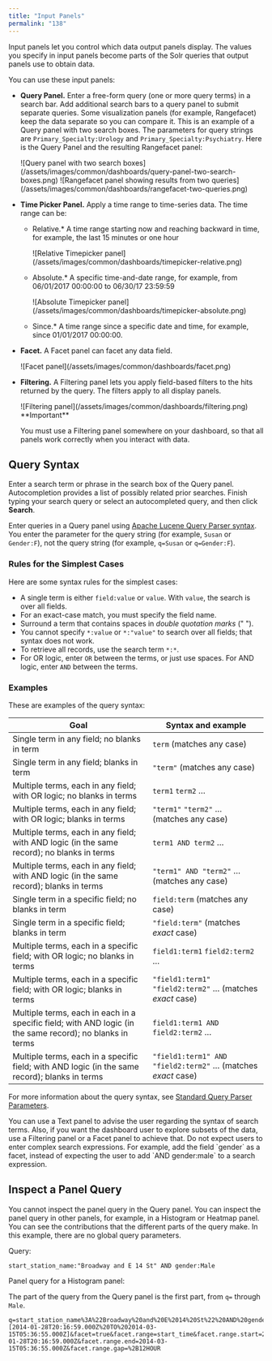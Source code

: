 ```yaml
---
title: "Input Panels"
permalink: "138"
---
```


Input panels let you control which data output panels display. The values you specify in input panels become parts of the Solr queries that output panels use to obtain data.

You can use these input panels:

* **Query Panel.** Enter a free-form query (one or more query terms) in a search bar. Add additional search bars to a query panel to submit separate queries. Some visualization panels (for example, Rangefacet) keep the data separate so you can compare it. This is an example of a Query panel with two search boxes. The parameters for query strings are `Primary_Specialty:Urology` and `Primary_Specialty:Psychiatry`. Here is the Query Panel and the resulting Rangefacet panel:

  <Frame>![Query panel with two search boxes](/assets/images/common/dashboards/query-panel-two-search-boxes.png)</Frame>

  <Frame>![Rangefacet panel showing results from two queries](/assets/images/common/dashboards/rangefacet-two-queries.png)</Frame>
* **Time Picker Panel.** Apply a time range to time-series data. The time range can be:

  + Relative.* A time range starting now and reaching backward in time, for example, the last 15 minutes or one hour

    <Frame>![Relative Timepicker panel](/assets/images/common/dashboards/timepicker-relative.png)</Frame>
  + Absolute.* A specific time-and-date range, for example, from 06/01/2017 00:00:00 to 06/30/17 23:59:59

    <Frame>![Absolute Timepicker panel](/assets/images/common/dashboards/timepicker-absolute.png)</Frame>
  + Since.* A time range since a specific date and time, for example, since 01/01/2017 00:00:00.
* **Facet.** A Facet panel can facet any data field.

  <Frame>![Facet panel](/assets/images/common/dashboards/facet.png)</Frame>
* **Filtering.** A Filtering panel lets you apply field-based filters to the hits returned by the query. The filters apply to all display panels.

  <Frame>![Filtering panel](/assets/images/common/dashboards/filtering.png)</Frame>

  <Tip>
  **Important**

  You must use a Filtering panel somewhere on your dashboard, so that all panels work correctly when you interact with data.
  </Tip>



## Query Syntax

Enter a search term or phrase in the search box of the Query panel. Autocompletion provides a list of possibly related prior searches. Finish typing your search query or select an autocompleted query, and then click **Search**.

Enter queries in a Query panel using [Apache Lucene Query Parser syntax](https://lucene.apache.org/solr/guide/the-standard-query-parser.html#the-standard-query-parser). You enter the parameter for the query string (for example, `Susan` or `Gender:F`), not the query string (for example, `q=Susan` or `q=Gender:F`).

### Rules for the Simplest Cases

Here are some syntax rules for the simplest cases:

* A single term is either `field:value` or `value`. With `value`, the search is over all fields.
* For an exact-case match, you must specify the field name.
* Surround a term that contains spaces in *double quotation marks* (" ").
* You cannot specify `*:value` or `*:"value"` to search over all fields; that syntax does not work.
* To retrieve all records, use the search term `*:*`.
* For OR logic, enter `OR` between the terms, or just use spaces. For AND logic, enter `AND` between the terms.

### Examples

These are examples of the query syntax:

| Goal | Syntax and example |
| --- | --- |
| Single term in any field; no blanks in term | `term` (matches any case) |
| Single term in any field; blanks in term | `"term"` (matches any case) |
| Multiple terms, each in any field; with OR logic; no blanks in terms | `term1` `term2` … |
| Multiple terms, each in any field; with OR logic; blanks in terms | `"term1"` `"term2"` … (matches any case) |
| Multiple terms, each in any field; with AND logic (in the same record); no blanks in terms | `term1 AND term2` … |
| Multiple terms, each in any field; with AND logic (in the same record); blanks in terms | `"term1" AND "term2"` … (matches any case) |
| Single term in a specific field; no blanks in term | `field:term` (matches any case) |
| Single term in a specific field; blanks in term | `"field:term"` (matches *exact* case) |
| Multiple terms, each in a specific field; with OR logic; no blanks in terms | `field1:term1` `field2:term2` … |
| Multiple terms, each in a specific field; with OR logic; blanks in terms | `"field1:term1"` `"field2:term2"` … (matches *exact* case) |
| Multiple terms, each in each in a specific field; with AND logic (in the same record); no blanks in terms | `field1:term1 AND field2:term2` … |
| Multiple terms, each in a specific field; with AND logic (in the same record); blanks in terms | `"field1:term1" AND "field2:term2"` … (matches *exact* case) |

For more information about the query syntax, see [Standard Query Parser Parameters](https://lucene.apache.org/solr/guide/the-standard-query-parser.html#the-standard-query-parser).

<Tip>
You can use a Text panel to advise the user regarding the syntax of search terms. Also, if you want the dashboard user to explore subsets of the data, use a Filtering panel or a Facet panel to achieve that. Do not expect users to enter complex search expressions. For example, add the field `gender` as a facet, instead of expecting the user to add `AND gender:male` to a search expression.
</Tip>

## Inspect a Panel Query

You cannot inspect the panel query in the Query panel. You can inspect the panel query in other panels, for example, in a Histogram or Heatmap panel. You can see the contributions that the different parts of the query make. In this example, there are no global query parameters.

Query:

```
start_station_name:"Broadway and E 14 St" AND gender:Male
```

Panel query for a Histogram panel:

The part of the query from the Query panel is the first part, from `q=` through `Male`.

```
q=start_station_name%3A%22Broadway%20and%20E%2014%20St%22%20AND%20gender%3AMale&wt=json&rows=0&fq=start_time:[2014-01-28T20:16:59.000Z%20TO%202014-03-15T05:36:55.000Z]&facet=true&facet.range=start_time&facet.range.start=2014-01-28T20:16:59.000Z&facet.range.end=2014-03-15T05:36:55.000Z&facet.range.gap=%2B12HOUR
```